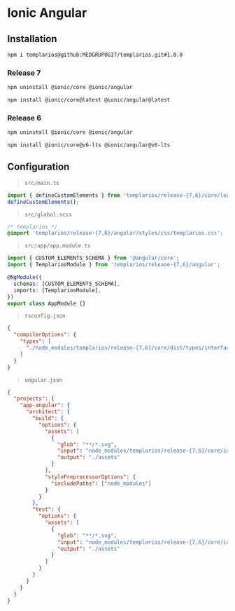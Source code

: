 
<Meta title="Templarios/Usage/Ionic Angular" />

# Ionic Angular

## **Installation**

```bash
npm i templarios@github:MEDGRUPOGIT/templarios.git#1.0.0
```

### **Release 7**

```bash
npm uninstall @ionic/core @ionic/angular
```

```bash
npm install @ionic/core@latest @ionic/angular@latest
```

### **Release 6**

```bash
npm uninstall @ionic/core @ionic/angular
```

```bash
npm install @ionic/core@v6-lts @ionic/angular@v6-lts
```

## **Configuration**

> `src/main.ts`

```ts
import { defineCustomElements } from 'templarios/release-{7,6}/core/loader';
defineCustomElements();
```

> `src/global.scss`

```scss
/* templarios */
@import 'templarios/release-{7,6}/angular/styles/css/templarios.css';
```

> `src/app/app.module.ts`

```ts
import { CUSTOM_ELEMENTS_SCHEMA } from '@angular/core';
import { TemplariosModule } from 'templarios/release-{7,6}/angular';

@NgModule({
  schemas: [CUSTOM_ELEMENTS_SCHEMA],
  imports: [TemplariosModule],
})
export class AppModule {}
```

> `tsconfig.json`

```json
{
  "compilerOptions": {
    "types": [
      "./node_modules/templarios/release-{7,6}/core/dist/types/interfaces.d.ts"
    ]
  }
}
```

> `angular.json`

```json
{
  "projects": {
    "app-angular": {
      "architect": {
        "build": {
          "options": {
            "assets": [
              {
                "glob": "**/*.svg",
                "input": "node_modules/templarios/release-{7,6}/core/icons",
                "output": "./assets"
              }
            ],
            "stylePreprocessorOptions": {
              "includePaths": ["node_modules"]
            }
          }
        },
        "test": {
          "options": {
            "assets": [
              {
                "glob": "**/*.svg",
                "input": "node_modules/templarios/release-{7,6}/core/icons",
                "output": "./assets"
              }
            ]
          }
        }
      }
    }
  }
}
```
